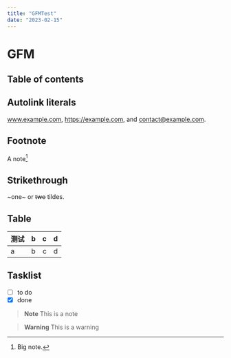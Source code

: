 ```yaml
---
title: "GFMTest"
date: "2023-02-15"
---
```


# GFM

## Table of contents

## Autolink literals

www.example.com, https://example.com, and contact@example.com.

## Footnote

A note[^1]

[^1]: Big note.

## Strikethrough

~one~ or ~~two~~ tildes.

## Table

| 测试 | b  |  c |  d  |
| - | :- | -: | :-: |
| a | b  |  c |  d  |

## Tasklist

* [ ] to do
* [x] done

> **Note**
> This is a note

> **Warning**
> This is a warning